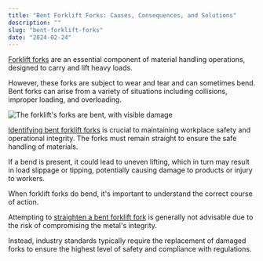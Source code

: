 ```yaml
---
title: "Bent Forklift Forks: Causes, Consequences, and Solutions"
description: ""
slug: "bent-forklift-forks"
date: "2024-02-24"
---
```


<a href="https://flatearthequipment.com/parts/attachments/forks/">Forklift forks</a> are an essential component of material handling operations, designed to carry and lift heavy loads.

However, these forks are subject to wear and tear and can sometimes bend. Bent forks can arise from a variety of situations including collisions, improper loading, and overloading.

<img src="https://koala.sh/api/image/v2-7u4ko-2jn9k.jpg?width=1216&amp;height=832&amp;dream" alt="The forklift's forks are bent, with visible damage" />

<a href="https://flatearthequipment.com/uncategorized/selecting-forklift-forks-guide/">Identifying bent forklift forks</a> is crucial to maintaining workplace safety and operational integrity. The forks must remain straight to ensure the safe handling of materials.

If a bend is present, it could lead to uneven lifting, which in turn may result in load slippage or tipping, potentially causing damage to products or injury to workers.

When forklift forks do bend, it's important to understand the correct course of action.

Attempting to <a href="https://www.forkliftinventory.com/blog/straighten-bent-forklift-fork/">straighten a bent forklift fork</a> is generally not advisable due to the risk of compromising the metal's integrity.

Instead, industry standards typically require the replacement of damaged forks to ensure the highest level of safety and compliance with regulations.